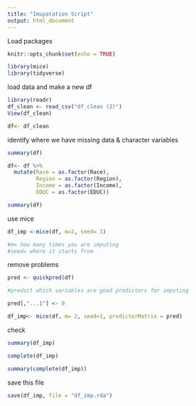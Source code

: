 ```yaml
---
title: "Imupatation Script"
output: html_document
---
```


Load packages

```r
knitr::opts_chunk$set(echo = TRUE)

library(mice)
library(tidyverse)

```

load data and make a new df
```r

library(readr)
df_clean <- read_csv("df_clean (2)")
View(df_clean)

df<- df_clean

```

identify where we have missing data & character variables
```r
summary(df)

df<- df %>%
  mutate(Race = as.factor(Race),
         Region = as.factor(Region),
         Income = as.factor(Income),
         EDUC = as.factor(EDUC))

summary(df)

```

use mice 

```r

df_imp <-mice(df, m=2, seed= 1)

#m= how many times you are imputing
#seed= where it starts from

```

remove problems 
```r
pred <- quickpred(df)

#predict which variables are good predictors for imputing

pred[,"...1"] <- 0

df_imp<- mice(df, m= 2, seed=1, predictorMatrix = pred)


```

check
```r
summary(df_imp)

complete(df_imp)

summary(complete(df_imp))
```

save this file
```r

save(df_imp, file = "df_imp.rda")

```

